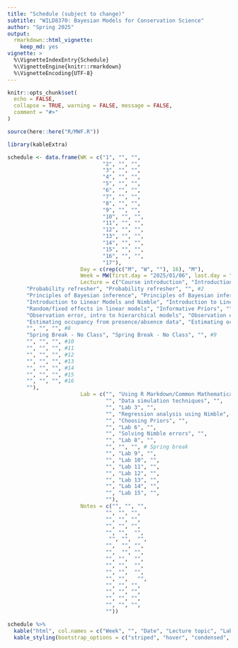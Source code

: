 ```yaml
---
title: "Schedule (subject to change)"
subtitle: "WILD8370: Bayesian Models for Conservation Science"
author: "Spring 2025"
output: 
  rmarkdown::html_vignette:
    keep_md: yes
vignette: >
  %\VignetteIndexEntry{Schedule}
  %\VignetteEngine{knitr::rmarkdown}
  %\VignetteEncoding{UTF-8}
---
```


```r
knitr::opts_chunk$set(
  echo = FALSE,
  collapse = TRUE, warning = FALSE, message = FALSE,
  comment = "#>"
)

source(here::here("R/MWF.R"))
```


```r
library(kableExtra)

schedule <- data.frame(WK = c("1", "", "", 
                              "2", "", "", 
                              "3", "", "",  
                              "4", "", "", 
                              "5", "", "", 
                              "6", "", "",  
                              "7", "", "", 
                              "8", "", "", 
                              "9", "", "", 
                              "10", "", "", 
                              "11", "", "", 
                              "12", "", "", 
                              "13", "", "",  
                              "14", "", "",  
                              "15", "", "",  
                              "16", "", "",  
                              "17"),
                       Day = c(rep(c("M", "W", ""), 16), "M"),
                       Week = MW(first.day = "2025/01/06", last.day = "2025/04/28"),
                       Lecture = c("Course introduction", "Introduction to statistics", "", #1
      "Probability refresher", "Probability refresher", "", #2
      "Principles of Bayesian inference", "Principles of Bayesian inference", "", #3
      "Introduction to Linear Models and Nimble", "Introduction to Linear Models and Nimble", "", #4
      "Random/fixed effects in linear models", "Informative Priors", "", #5
      "Observation error, intro to hierarchical models", "Observation error, intro to hierarchical models", "", #6
      "Estimating occupancy from presence/absence data", "Estimating occupancy from presence/absence data", "", #7
      "", "", "", #8 
      "Spring Break - No Class", "Spring Break - No Class", "", #9
      "", "", "", #10
      "", "", "", #11
      "", "", "", #12
      "", "", "", #13 
      "", "", "", #14
      "", "", "", #15
      "", "", "", #16
      ""), 
                       Lab = c("", "Using R Markdown/Common Mathematical Notation", "",
                               "", "Data simulation techniques", "", 
                               "", "Lab 3", "",
                               "", "Regression analysis using Nimble", "", 
                               "", "Choosing Priors", "", 
                               "", "Lab 6", "", 
                               "", "Solving Nimble errors", "", 
                               "", "Lab 8", "",
                               "", "", "", # Spring break
                               "", "Lab 9", "",
                               "", "Lab 10", "", 
                               "", "Lab 11", "", 
                               "", "Lab 12", "",
                               "", "Lab 13", "", 
                               "", "Lab 14", "", 
                               "", "Lab 15", "",
                               ""),
                       Notes = c("", "", "",
                               "", "", "", 
                               "", "", "", 
                               "", "", "", 
                               "", "",  "",
                                "", "",  "",
                               "",  "", "",
                               "",  "", "",
                               "", "",  "",
                               "", "",  "",
                               "", "",  "",
                               "", "",   "",
                               "", "", "", 
                               "", "", "", 
                               "", "", "", 
                               "", "", "",
                               ""))

schedule %>%
  kable("html", col.names = c("Week", "", "Date", "Lecture topic", "Lab topic", "Notes"), align = 'c') %>%
  kable_styling(bootstrap_options = c("striped", "hover", "condensed", "responsive"), full_width = TRUE)

```
